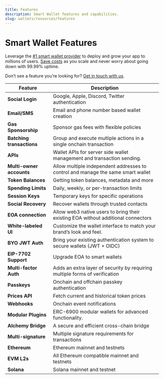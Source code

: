 ```yaml
---
title: Features
description: Smart Wallet features and capabilities.
slug: wallets/resources/features
---
```


# Smart Wallet Features

Leverage the [#1 smart wallet provider](https://www.bundlebear.com/erc4337-factories/all) to deploy and grow your app to millions of users. [Save costs](https://www.alchemy.com/blog/the-most-affordable-smart-wallet) as you scale and never worry about going down with 99.99% uptime.

Don’t see a feature you’re looking for? [Get in touch with us](mailto:smart-wallets@alchemy.com).

| Feature                   | Description                                                                       |
| ------------------------- | --------------------------------------------------------------------------------- |
| **Social Login**          | Google, Apple, Discord, Twitter authentication                                    |
| **Email/SMS**             | Email and phone number based wallet creation                                      |
| **Gas Sponsorship**       | Sponsor gas fees with flexible policies                                           |
| **Batching transactions** | Group and execute multiple actions in a single onchain transaction                |
| **APIs**                  | Wallet APIs for server side wallet management and transaction sending.            |
| **Multi-owner accounts**  | Allow multiple independent addresses to control and manage the same smart wallet  |
| **Token Balances**        | Getting token balances, metadata and more                                         |
| **Spending Limits**       | Daily, weekly, or per-transaction limits                                          |
| **Session Keys**          | Temporary keys for specific operations                                            |
| **Social Recovery**       | Recover wallets through trusted contacts                                          |
| **EOA connection**        | Allow web3 native users to bring their existing EOA without additional connectors |
| **White-labeled UI**      | Customize the wallet interface to match your brand’s look and feel.               |
| **BYO JWT Auth**          | Bring your existing authentication system to secure wallets (JWT + OIDC)          |
| **EIP-7702 Support**      | Upgrade EOA to smart wallets                                                      |
| **Multi-factor Auth**     | Adds an extra layer of security by requiring multiple forms of verification       |
| **Passkeys**              | Onchain and offchain passkey authentication                                       |
| **Prices API**            | Fetch current and historical token prices                                         |
| **Webhooks**              | Onchain event notifications                                                       |
| **Modular Plugins**       | ERC-6900 modular wallets for advanced functionality.                              |
| **Alchemy Bridge**        | A secure and efficient cross-chain bridge                                         |
| **Multi-signature**       | Multiple signature requirements for transactions                                  |
| **Ethereum**              | Ethereum mainnet and testnets                                                     |
| **EVM L2s**               | All Ethereum compatible mainnet and testnets                                      |
| **Solana**                | Solana mainnet and testnet                                                        |
